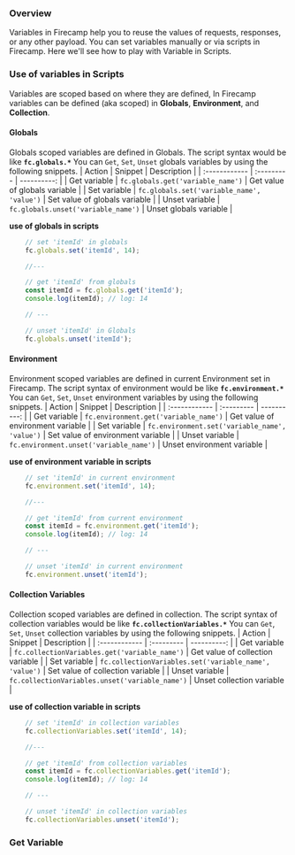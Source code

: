 
### Overview
Variables in Firecamp help you to reuse the values of requests, responses, or any other payload. You can set variables manually or via scripts in Firecamp. Here we'll see how to play with Variable in Scripts.

### Use of variables in Scripts
Variables are scoped based on where they are defined, In Firecamp variables can be defined (aka scoped) in **Globals**, **Environment**, and **Collection**.

#### Globals
Globals scoped variables are defined in Globals. The script syntax would be like **`fc.globals.*`**
You can `Get`, `Set`, `Unset` globals variables by using the following snippets.
| Action        | Snippet |   Description |
| :------------ | :--------- | ----------: |
| Get variable      |  `fc.globals.get('variable_name')`   | Get value of globals variable |
| Set variable      |  `fc.globals.set('variable_name', 'value')`   | Set value of globals variable |
| Unset variable    |  `fc.globals.unset('variable_name')` | Unset globals variable |

**use of globals in scripts**
```ts
    // set 'itemId' in globals
    fc.globals.set('itemId', 14);

    //---

    // get 'itemId' from globals
    const itemId = fc.globals.get('itemId');
    console.log(itemId); // log: 14

    // ---

    // unset 'itemId' in Globals
    fc.globals.unset('itemId');
```


#### Environment
Environment scoped variables are defined in current Environment set in Firecamp. The script syntax of environment would be like **`fc.environment.*`**
You can `Get`, `Set`, `Unset` environment variables by using the following snippets.
| Action        | Snippet |   Description |
| :------------ | :--------- | ----------: |
| Get variable      |  `fc.environment.get('variable_name')`          | Get value of environment variable |
| Set variable      |  `fc.environment.set('variable_name', 'value')` | Set value of environment variable |
| Unset variable    |  `fc.environment.unset('variable_name')`        | Unset environment variable |

**use of environment variable in scripts**
```ts
    // set 'itemId' in current environment
    fc.environment.set('itemId', 14);

    //---

    // get 'itemId' from current environment
    const itemId = fc.environment.get('itemId');
    console.log(itemId); // log: 14

    // ---

    // unset 'itemId' in current environment
    fc.environment.unset('itemId');
```

#### Collection Variables
Collection scoped variables are defined in collection. The script syntax of collection variables would be like **`fc.collectionVariables.*`**
You can `Get`, `Set`, `Unset` collection variables by using the following snippets.
| Action        | Snippet |   Description |
| :------------ | :--------- | ----------: |
| Get variable      |  `fc.collectionVariables.get('variable_name')`           | Get value of collection variable |
| Set variable      |  `fc.collectionVariables.set('variable_name', 'value')`  | Set value of collection variable |
| Unset variable    |  `fc.collectionVariables.unset('variable_name')`         | Unset collection variable |

**use of collection variable in scripts**
```ts
    // set 'itemId' in collection variables
    fc.collectionVariables.set('itemId', 14);

    //---

    // get 'itemId' from collection variables
    const itemId = fc.collectionVariables.get('itemId');
    console.log(itemId); // log: 14

    // ---

    // unset 'itemId' in collection variables
    fc.collectionVariables.unset('itemId');
```

### Get Variable
